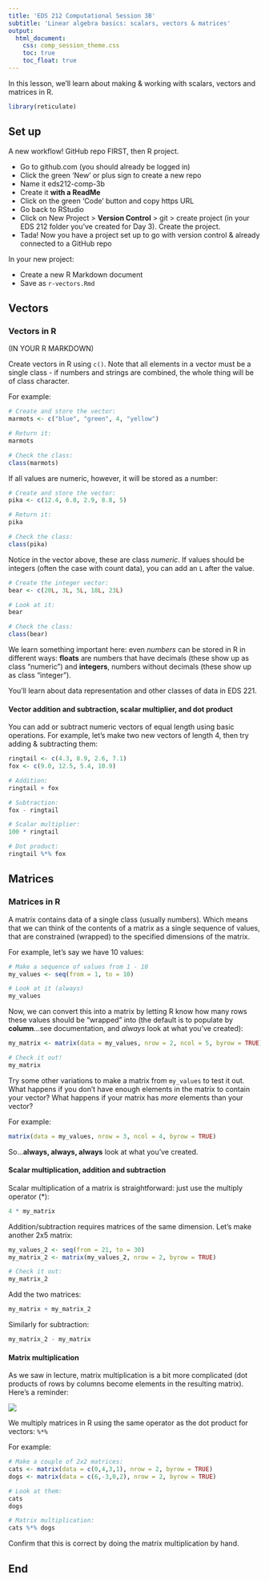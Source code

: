 ```yaml
---
title: 'EDS 212 Computational Session 3B'
subtitle: 'Linear algebra basics: scalars, vectors & matrices'
output: 
  html_document:
    css: comp_session_theme.css
    toc: true
    toc_float: true
---
```


In this lesson, we'll learn about making & working with scalars, vectors and matrices in R.

```r
library(reticulate)
```


## Set up

A new workflow! GitHub repo FIRST, then R project. 

- Go to github.com (you should already be logged in)
- Click the green 'New' or plus sign to create a new repo
- Name it eds212-comp-3b
- Create it **with a ReadMe**
- Click on the green 'Code' button and copy https URL
- Go back to RStudio
- Click on New Project > **Version Control** > git > create project (in your EDS 212 folder you've created for Day 3). Create the project. 
- Tada! Now you have a project set up to go with version control & already connected to a GitHub repo 

In your new project: 

- Create a new R Markdown document
- Save as `r-vectors.Rmd`

## Vectors

### Vectors in R

(IN YOUR R MARKDOWN)

Create vectors in R using `c()`. Note that all elements in a vector must be a single class - if numbers and strings are combined, the whole thing will be of class character. 

For example: 

```r
# Create and store the vector:
marmots <- c("blue", "green", 4, "yellow")

# Return it:
marmots

# Check the class:
class(marmots)
```

If all values are numeric, however, it will be stored as a number:
```r
# Create and store the vector: 
pika <- c(12.4, 6.8, 2.9, 8.8, 5)

# Return it:
pika

# Check the class:
class(pika)
```
Notice in the vector above, these are class *numeric*. If values should be integers (often the case with count data), you can add an `L` after the value.

```r
# Create the integer vector:
bear <- c(20L, 3L, 5L, 18L, 23L)

# Look at it:
bear

# Check the class:
class(bear) 
```

We learn something important here: even *numbers* can be stored in R in different ways: **floats** are numbers that have decimals (these show up as class "numeric") and **integers**, numbers without decimals (these show up as class "integer"). 

You'll learn about data representation and other classes of data in EDS 221. 

#### Vector addition and subtraction, scalar multiplier, and dot product

You can add or subtract numeric vectors of equal length using basic operations. For example, let's make two new vectors of length 4, then try adding & subtracting them: 

```r
ringtail <- c(4.3, 8.9, 2.6, 7.1)
fox <- c(9.0, 12.5, 5.4, 10.9)

# Addition:
ringtail + fox

# Subtraction: 
fox - ringtail

# Scalar multiplier: 
100 * ringtail

# Dot product: 
ringtail %*% fox

```

## Matrices

### Matrices in R

A matrix contains data of a single class (usually numbers). Which means that we can think of the contents of a matrix as a single sequence of values, that are constrained (wrapped) to the specified dimensions of the matrix.

For example, let's say we have 10 values: 

```r
# Make a sequence of values from 1 - 10
my_values <- seq(from = 1, to = 10)

# Look at it (always)
my_values
```

Now, we can convert this into a matrix by letting R know how many rows these values should be "wrapped" into (the default is to populate by **column**...see documentation, and *always* look at what you've created):

```r
my_matrix <- matrix(data = my_values, nrow = 2, ncol = 5, byrow = TRUE)

# Check it out!
my_matrix
```

Try some other variations to make a matrix from `my_values` to test it out. What happens if you don't have enough elements in the matrix to contain your vector? What happens if your matrix has *more* elements than your vector? 

For example: 

```r
matrix(data = my_values, nrow = 3, ncol = 4, byrow = TRUE)
```

So...**always, always, always** look at what you've created. 

#### Scalar multiplication, addition and subtraction

Scalar multiplication of a matrix is straightforward: just use the multiply operator (*): 

```r
4 * my_matrix
```

Addition/subtraction requires matrices of the same dimension. Let's make another 2x5 matrix:

```r
my_values_2 <- seq(from = 21, to = 30)
my_matrix_2 <- matrix(my_values_2, nrow = 2, byrow = TRUE)

# Check it out:
my_matrix_2
```

Add the two matrices:
```r
my_matrix + my_matrix_2
```

Similarly for subtraction:
```r
my_matrix_2 - my_matrix
```

#### Matrix multiplication

As we saw in lecture, matrix multiplication is a bit more complicated (dot products of rows by columns become elements in the resulting matrix). Here's a reminder: 

![](../slides/slide_images/matrix_multiplication.png)

We multiply matrices in R using the same operator as the dot product for vectors: `%*%`

For example: 
```r
# Make a couple of 2x2 matrices:
cats <- matrix(data = c(0,4,3,1), nrow = 2, byrow = TRUE)
dogs <- matrix(data = c(6,-3,0,2), nrow = 2, byrow = TRUE)

# Look at them: 
cats
dogs

# Matrix multiplication:
cats %*% dogs
```

Confirm that this is correct by doing the matrix multiplication by hand.

## End


